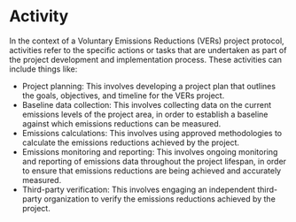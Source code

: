 


# Activity



In the context of a Voluntary Emissions Reductions (VERs) project protocol, activities refer to the specific actions or tasks that are undertaken as part of the project development and implementation process. These activities can include things like:

 - Project planning: This involves developing a project plan that outlines the goals, objectives, and timeline for the VERs project.
 - Baseline data collection: This involves collecting data on the current emissions levels of the project area, in order to establish a baseline against which emissions reductions can be measured.
 - Emissions calculations: This involves using approved methodologies to calculate the emissions reductions achieved by the project.
 - Emissions monitoring and reporting: This involves ongoing monitoring and reporting of emissions data throughout the project lifespan, in order to ensure that emissions reductions are being achieved and accurately measured.
 - Third-party verification: This involves engaging an independent third-party organization to verify the emissions reductions achieved by the project.

